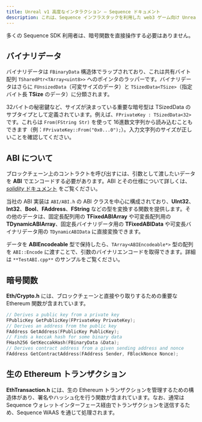 ```yaml
---
title: Unreal v1 高度なインタラクション — Sequence ドキュメント
description: これは、Sequence インフラスタックを利用した web3 ゲーム向け Unreal SDK の高度なブロックチェーン連携に関するドキュメントです。
---
```


多くの Sequence SDK 利用者は、暗号関数を直接操作する必要はありません。

## バイナリデータ
バイナリデータは `FBinaryData` 構造体でラップされており、これは共有バイト配列 `TSharedPtr<TArray<uint8>>` へのポインタのラッパーです。バイナリデータはさらに `FUnsizedData`（可変サイズのデータ）と `TSizedData<TSize>`（指定バイト長 **TSize** のデータ）に分類されます。

32バイトの秘密鍵など、サイズが決まっている重要な暗号型は TSizedData のサブタイプとして定義されています。例えば、`FPrivateKey : TSizedData<32>` です。これらは `From(FString Str)` を使って 16進数文字列から読み込むこともできます（例：`FPrivateKey::From("0x0...0");`）。入力文字列のサイズが正しいことを確認してください。

## ABI について
ブロックチェーン上のコントラクトを呼び出すには、引数として渡したいデータを **ABI** でエンコードする必要があります。ABI とその仕様について詳しくは、[_solidity_ ドキュメント](https://docs.soliditylang.org/en/latest/abi-spec.html) をご覧ください。

当社の ABI 実装は `ABI/ABI.h` の ABI クラスを中心に構成されており、**UInt32**、**Int32**、**Bool**、**FAddress**、**FString** などの型を変換する関数を提供します。その他のデータは、固定長配列用の **TFixedABIArray** や可変長配列用の **TDynamicABIArray**、固定長バイナリデータ用の **TFixedABIData** や可変長バイナリデータ用の `TDynamicABIData` に直接変換できます。

データを **ABIEncodeable** 型で保持したら、`TArray<ABIEncodeable*>` 型の配列を `ABI::Encode` に渡すことで、引数のバイナリエンコードを取得できます。詳細は `**TestABI.cpp**` のサンプルをご覧ください。

## 暗号関数
**Eth/Crypto.h** には、ブロックチェーンと直接やり取りするための重要な Ethereum 関数が含まれています。

```cpp
// Derives a public key from a private key
FPublicKey GetPublicKey(FPrivateKey PrivateKey);
// Derives an address from the public key
FAddress GetAddress(FPublicKey PublicKey);
// Finds a keccak hash for some binary data
FHash256 GetKeccakHash(FBinaryData &Data);
// Derives contract address from a given sending address and nonce
FAddress GetContractAddress(FAddress Sender, FBlockNonce Nonce);
```

## 生の Ethereum トランザクション
**EthTransaction.h** には、生の Ethereum トランザクションを管理するための構造体があり、署名やハッシュ化を行う関数が含まれています。なお、通常は Sequence ウォレットインターフェース経由でトランザクションを送信するため、Sequence WAAS を通じて処理されます。